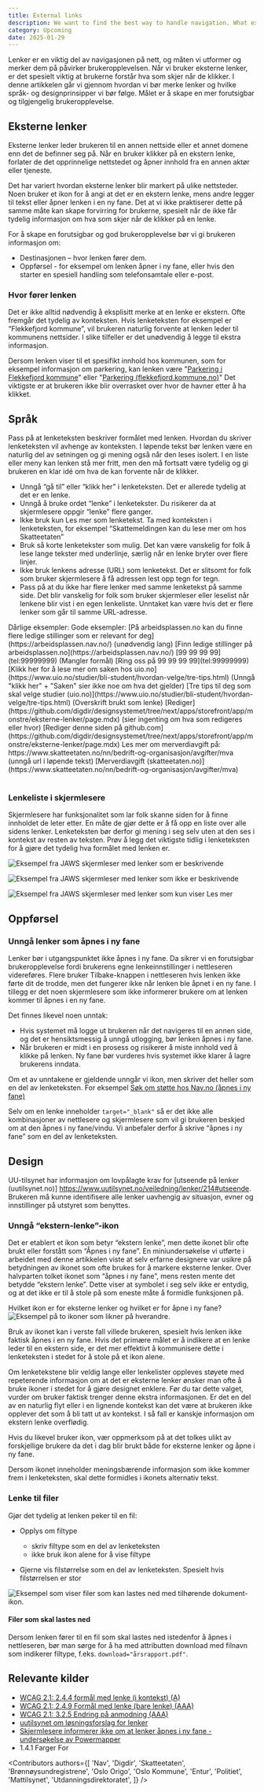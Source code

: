 ```yaml
---
title: External links
description: We want to find the best way to handle navigation. What expectations do users have for navigation and what works best in different contexts?
category: Upcoming
date: 2025-01-29
---
```



Lenker er en viktig del av navigasjonen på nett, og måten vi utformer og merker dem på påvirker brukeropplevelsen. Når vi bruker eksterne lenker, er det spesielt viktig at brukerne forstår hva som skjer når de klikker. I denne artikkelen går vi gjennom hvordan vi bør merke lenker og hvilke språk- og designprinsipper vi bør følge. Målet er å skape en mer forutsigbar og tilgjengelig brukeropplevelse.

## Eksterne lenker
Eksterne lenker leder brukeren til en annen nettside eller et annet domene enn det de befinner seg på. Når en bruker klikker på en ekstern lenke, forlater de det opprinnelige nettstedet og åpner innhold fra en annen aktør eller tjeneste.

Det har variert hvordan  eksterne lenker blir markert på ulike nettsteder. Noen bruker et ikon for å angi at det er en ekstern lenke, mens andre legger til tekst eller åpner lenken i en ny fane. Det at vi ikke praktiserer dette på samme måte kan skape forvirring for brukerne, spesielt når de ikke får tydelig informasjon om hva som skjer når de klikker på en lenke.

For å skape en forutsigbar og god brukeropplevelse bør vi gi brukeren informasjon om:

* Destinasjonen – hvor lenken fører dem.
* Oppførsel - for eksempel om lenken åpner i ny fane, eller hvis den starter en spesiell handling som telefonsamtale eller e-post.

### Hvor fører lenken 
Det er ikke alltid nødvendig å eksplisitt merke at en lenke er ekstern. Ofte fremgår det tydelig av konteksten. Hvis lenketeksten for eksempel er “Flekkefjord kommune”, vil brukeren naturlig forvente at lenken leder til kommunens nettsider. I slike tilfeller er det unødvendig å legge til ekstra informasjon. 

Dersom lenken viser til et spesifikt innhold hos kommunen, som for eksempel informasjon om parkering, kan lenken være "[Parkering i Flekkefjord kommune](https://www.flekkefjord.kommune.no/parkering.504251.no.html)" eller "[Parkering (flekkefjord.kommune.no)](https://www.flekkefjord.kommune.no/parkering.504251.no.html)" Det viktigste er at brukeren ikke blir overrasket over hvor de havner etter å ha klikket.

## Språk
Pass på at lenketeksten beskriver formålet med lenken. Hvordan du skriver lenketeksten vil avhenge av konteksten. I løpende tekst bør lenken være en naturlig del av setningen og gi mening også når den leses isolert. I en liste eller meny kan lenken stå mer fritt, men den må fortsatt være tydelig og gi brukeren en klar idé om hva de kan forvente når de klikker.

* Unngå “gå til” eller “klikk her” i lenketeksten. Det er allerede tydelig at det er en lenke. 
* Unngå å bruke ordet “lenke” i lenketekster. Du risikerer da at skjermlesere oppgir “lenke” flere ganger.
* Ikke bruk kun Les mer som lenketekst. Ta med konteksten i lenketeksten, for eksempel “Skattemeldingen kan du lese mer om hos Skatteetaten”
* Bruk så korte lenketekster som mulig. Det kan være vanskelig for folk å lese lange tekster med underlinje, særlig når en lenke bryter over flere linjer.
* Ikke bruk lenkens adresse (URL) som lenketekst. Det er slitsomt for folk som bruker skjermlesere å få adressen lest opp tegn for tegn.
* Pass på at du ikke har flere lenker med samme lenketekst på samme side. Det blir vanskelig for folk som bruker skjermleser eller leselist når lenkene blir vist i en egen lenkeliste. Unntaket kan være hvis det er flere lenker som går til samme URL-adresse.


<Table>
  <TableHead>
    <TableRow>
      <TableHeaderCell>
        Dårlige eksempler:
      </TableHeaderCell>
      <TableHeaderCell>
        Gode eksempler:
      </TableHeaderCell>
    </TableRow>
  </TableHead>
  <TableBody>
    <TableRow>
      <TableCell>
        [På arbeidsplassen.no kan du finne flere ledige stillinger som er relevant for deg](https://arbeidsplassen.nav.no/) (unødvendig lang)
      </TableCell>
      <TableCell>
        [Finn ledige stillinger på arbeidsplassen.no](https://arbeidsplassen.nav.no/)
      </TableCell>
    </TableRow>
    <TableRow>
      <TableCell>
        [99 99 99 99](tel:99999999) (Mangler formål)
      </TableCell>
      <TableCell>
        [Ring oss på 99 99 99 99](tel:99999999)
      </TableCell>
    </TableRow>
    <TableRow>
      <TableCell>
        [Klikk her for å lese mer om saken hos uio.no](https://www.uio.no/studier/bli-student/hvordan-velge/tre-tips.html) (Unngå "klikk her" + "Saken" sier ikke noe om hva det gjelder)
      </TableCell>
      <TableCell>
        [Tre tips til deg som skal velge studier (uio.no)](https://www.uio.no/studier/bli-student/hvordan-velge/tre-tips.html) (Overskrift brukt som lenke)
      </TableCell>
    </TableRow>
    <TableRow>
      <TableCell>
        [Rediger](https://github.com/digdir/designsystemet/tree/next/apps/storefront/app/monstre/eksterne-lenker/page.mdx) (sier ingenting om hva som redigeres eller hvor)
      </TableCell>
      <TableCell>
       [Rediger denne siden på github.com](https://github.com/digdir/designsystemet/tree/next/apps/storefront/app/monstre/eksterne-lenker/page.mdx)
      </TableCell>
    </TableRow>
    <TableRow>
      <TableCell>
        Les mer om merverdiavgift på: https://www.skatteetaten.no/nn/bedrift-og-organisasjon/avgifter/mva  (unngå url i løpende tekst)
      </TableCell>
      <TableCell>
        [Merverdiavgift (skatteetaten.no)](https://www.skatteetaten.no/nn/bedrift-og-organisasjon/avgifter/mva)
      </TableCell>
    </TableRow>
  </TableBody>
</Table>

### Lenkeliste i skjermlesere

Skjermlesere har funksjonalitet som lar folk skanne siden for å finne innholdet de leter etter. En måte de gjør dette er å få opp en liste over alle sidens lenker. Lenketeksten bør derfor gi mening i seg selv uten at den ses i kontekst av resten av teksten. Prøv å legg det viktigste tidlig i lenketeksten for å gjøre det tydelig hva formålet med lenken er. 

<Image
  src="/img/lenkeliste1.png"
  alt="Eksempel fra JAWS skjermleser med lenker som er beskrivende"
  boxShadow={false}
  dataUnstyled
/>


<Image
  src="/img/lenkeliste2.png"
  alt="Eksempel fra JAWS skjermleser med lenker som ikke er beskrivende"
  boxShadow={false}
  dataUnstyled
/>

<Image
  src="/img/lenkeliste3.png"
  alt="Eksempel fra JAWS skjermleser med lenker som kun viser Les mer"
  boxShadow={false}
  dataUnstyled
/>

## Oppførsel

### Unngå lenker som åpnes i ny fane

Lenker bør i utgangspunktet ikke åpnes i ny fane. Da sikrer vi en forutsigbar brukeropplevelse fordi brukerens egne lenkeinnstillinger i nettleseren videreføres. Flere bruker Tilbake-knappen i nettleseren hvis lenken ikke førte dit de trodde, men det fungerer ikke når lenken ble åpnet i en ny fane. I tillegg er det noen skjermlesere som ikke informerer brukere om at lenken kommer til åpnes i en ny fane. 

Det finnes likevel noen unntak:

* Hvis systemet må logge ut brukeren når det navigeres til en annen side, og det er hensiktsmessig å unngå utlogging, bør lenken åpnes i ny fane. 
* Når brukeren er midt i en prosess og risikerer å miste innhold ved å klikke på lenken. Ny fane bør vurderes hvis systemet ikke klarer å lagre brukerens inndata.

Om et av unntakene er gjeldende unngår vi ikon, men skriver det heller som en del av lenketeksten. For eksempel [Søk om støtte hos Nav.no (åpnes i ny fane)](https://nav.no)

Selv om en lenke inneholder `target="_blank"` så er det ikke alle kombinasjoner av nettlesere og skjermlesere som vil gi brukeren beskjed om at den åpnes i ny fane/vindu. Vi anbefaler derfor å skrive “åpnes i ny fane” som en del av lenketeksten.


## Design
UU-tilsynet har informasjon om lovpålagte krav for [utseende på lenker (uutilsynet.no)] https://www.uutilsynet.no/veiledning/lenker/214#utseende. Brukeren må kunne identifisere alle lenker uavhengig av situasjon, evner og innstillinger på utstyret som benyttes. 

### Unngå “ekstern-lenke”-ikon

Det er etablert et ikon som betyr “ekstern lenke”, men dette ikonet blir ofte brukt eller forstått som “Åpnes i ny fane”. En miniundersøkelse vi utførte i arbeidet med denne artikkelen viste at selv erfarne designere var usikre på betydningen av ikonet som ofte brukes for å markere eksterne lenker. Over halvparten tolket ikonet som “åpnes i ny fane”, mens resten mente det betydde “ekstern lenke”. Dette viser at symbolet i seg selv ikke er entydig, og at det ikke er til å stole på som eneste måte å formidle funksjonen på.

Hvilket ikon er for eksterne lenker og hvilket er for åpne i ny fane? 
<Image
  src="/img/externallinks-icon.png"
  alt="Eksempel på to ikoner som likner på hverandre."
  boxShadow={false}
  dataUnstyled
/>

Bruk av ikonet kan i verste fall villede brukeren, spesielt hvis lenken ikke faktisk åpnes i en ny fane. Hvis det primære målet er å indikere at en lenke leder til en ekstern side, er det mer effektivt å kommunisere dette i lenketeksten i stedet for å stole på et ikon alene. 

Om lenketekstene blir veldig lange eller lenkelister oppleves støyete med repeterende informasjon om at det er eksterne lenker ønsker man ofte å bruke ikoner i stedet for å gjøre designet enklere. Før du tar dette valget, vurder om bruker faktisk trenger denne ekstra informasjonen. Er det en del av en naturlig flyt eller i en lignende kontekst kan det være at brukeren ikke opplever det som å bli tatt ut av kontekst. I så fall er kanskje informasjon om ekstern lenke overflødig. 

Hvis du likevel bruker ikon, vær oppmerksom på at det tolkes ulikt av forskjellige brukere da det i dag blir brukt både for eksterne lenker og åpne i ny fane. 

Dersom ikonet inneholder meningsbærende informasjon som ikke kommer frem i lenketeksten, skal dette formidles i ikonets alternativ tekst. 

### Lenke til filer

Gjør det tydelig at lenken peker til en fil:

* Opplys om filtype
    * skriv filtype som en del av lenketeksten
    * ikke bruk ikon alene for å vise filtype 

* Gjerne vis filstørrelse som en del av lenketeksten. Spesielt hvis filstørrelsen er stor

<Image
  src="/img/nedlasting-lenker.png"
  alt="Eksempel som viser filer som kan lastes ned med tilhørende dokument-ikon."
  boxShadow={false}
  dataUnstyled
/>

#### Filer som skal lastes ned
Dersom lenken fører til en fil som skal lastes ned istedenfor å åpnes i nettleseren, bør man sørge for å ha med attributten download med filnavn som indikerer filtype, f.eks. `download="årsrapport.pdf"`. 


## Relevante kilder
- [WCAG 2.1: 2.4.4 formål med lenke (i kontekst) (A)](https://www.w3.org/Translations/WCAG21-no/#link-purpose-in-context) 
- [WCAG 2.1: 2.4.9 Formål med lenke (bare lenke) (AAA)](https://www.w3.org/Translations/WCAG21-no/#link-purpose-link-only) 
- [WCAG 2.1: 3.2.5 Endring på anmodning (AAA)](https://www.w3.org/Translations/WCAG21-no/#change-on-request) 
- [uutilsynet om løsningsforslag for lenker](https://www.uutilsynet.no/veiledning/lenker/214) 
- [Skjermlesere informerer ikke om at lenker åpnes i ny fane - undersøkelse av Powermapper](https://www.powermapper.com/tests/screen-readers/navigation/a-target-blank/)
- 1.4.1 Farger For


<Contributors
  authors={[
    'Nav',
    'Digdir',
    'Skatteetaten',
    'Brønnøysundregistrene',
    'Oslo Origo',
    'Oslo Kommune',
    'Entur',
    'Politiet',
    'Mattilsynet',
    'Utdanningsdirektoratet',
  ]}
/>